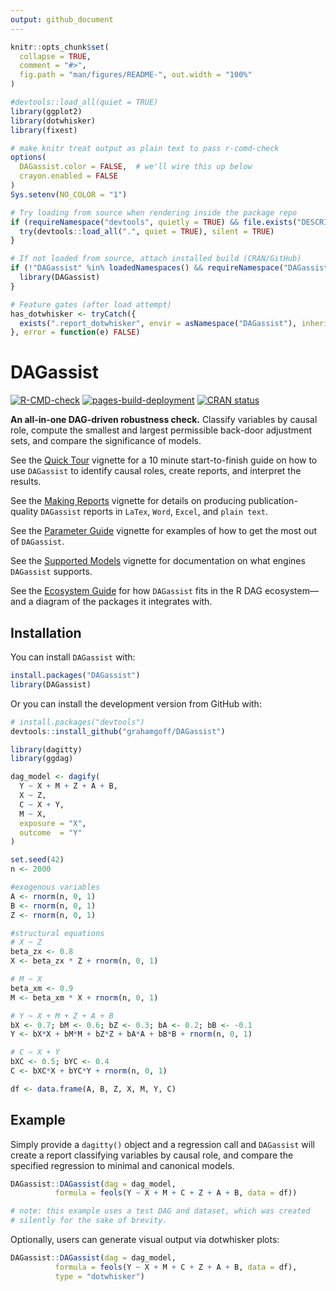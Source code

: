```yaml
---
output: github_document
---
```


<!-- README.md is generated from README.Rmd. Please edit that file -->

```r
knitr::opts_chunk$set(
  collapse = TRUE, 
  comment = "#>",
  fig.path = "man/figures/README-", out.width = "100%"
)

#devtools::load_all(quiet = TRUE)
library(ggplot2)
library(dotwhisker)
library(fixest)
```

```r
# make knitr treat output as plain text to pass r-comd-check
options(
  DAGassist.color = FALSE,  # we'll wire this up below
  crayon.enabled = FALSE
)
Sys.setenv(NO_COLOR = "1")
```

```r
# Try loading from source when rendering inside the package repo
if (requireNamespace("devtools", quietly = TRUE) && file.exists("DESCRIPTION")) {
  try(devtools::load_all(".", quiet = TRUE), silent = TRUE)
}

# If not loaded from source, attach installed build (CRAN/GitHub)
if (!"DAGassist" %in% loadedNamespaces() && requireNamespace("DAGassist", quietly = TRUE)) {
  library(DAGassist)
}

# Feature gates (after load attempt)
has_dotwhisker <- tryCatch({
  exists(".report_dotwhisker", envir = asNamespace("DAGassist"), inherits = FALSE)
}, error = function(e) FALSE)
```

# DAGassist

<!-- badges: start -->
[![R-CMD-check](https://github.com/grahamgoff/DAGassist/actions/workflows/R-CMD-check.yaml/badge.svg)](https://github.com/grahamgoff/DAGassist/actions/workflows/R-CMD-check.yaml)
[![pages-build-deployment](https://github.com/grahamgoff/DAGassist/actions/workflows/pages/pages-build-deployment/badge.svg)](https://github.com/grahamgoff/DAGassist/actions/workflows/pages/pages-build-deployment)
[![CRAN status](https://www.r-pkg.org/badges/version/DAGassist)](https://cran.r-project.org/package=DAGassist)

<!-- badges: end -->

**An all-in-one DAG-driven robustness check.**
Classify variables by causal role, compute the smallest and largest permissible back-door adjustment sets, and compare the significance of models.

See the [Quick Tour](https://grahamgoff.github.io/DAGassist/articles/quick-tour.html) vignette for a 10 minute start-to-finish guide on how to use `DAGassist` to identify causal roles, create reports, and interpret the results.

See the [Making Reports](https://grahamgoff.github.io/DAGassist/articles/making-reports.html) vignette for details on producing publication-quality `DAGassist` reports in `LaTex`, `Word`, `Excel`, and `plain text`. 

See the [Parameter Guide](https://grahamgoff.github.io/DAGassist/articles/get-started.html) vignette for examples of how to get the most out of `DAGassist`. 

See the [Supported Models](https://grahamgoff.github.io/DAGassist/articles/compatability.html) vignette for documentation on what engines `DAGassist` supports.

See the [Ecosystem Guide]("https://grahamgoff.github.io/DAGassist/articles/ecosystem.html") for how `DAGassist` fits in the R DAG ecosystem—and a diagram of the packages it integrates with.

## Installation

You can install `DAGassist` with:
```r
install.packages("DAGassist")
library(DAGassist) 
```

Or you can install the development version from GitHub with:

```r
# install.packages("devtools")
devtools::install_github("grahamgoff/DAGassist")
```

```r
library(dagitty)
library(ggdag)

dag_model <- dagify(
  Y ~ X + M + Z + A + B,
  X ~ Z,
  C ~ X + Y,
  M ~ X,
  exposure = "X",
  outcome  = "Y"
)

set.seed(42)
n <- 2000

#exogenous variables
A <- rnorm(n, 0, 1)
B <- rnorm(n, 0, 1)
Z <- rnorm(n, 0, 1)

#structural equations
# X ~ Z
beta_zx <- 0.8
X <- beta_zx * Z + rnorm(n, 0, 1)

# M ~ X
beta_xm <- 0.9
M <- beta_xm * X + rnorm(n, 0, 1)

# Y ~ X + M + Z + A + B
bX <- 0.7; bM <- 0.6; bZ <- 0.3; bA <- 0.2; bB <- -0.1
Y <- bX*X + bM*M + bZ*Z + bA*A + bB*B + rnorm(n, 0, 1)

# C ~ X + Y 
bXC <- 0.5; bYC <- 0.4
C <- bXC*X + bYC*Y + rnorm(n, 0, 1)

df <- data.frame(A, B, Z, X, M, Y, C)
```

## Example

Simply provide a `dagitty()` object and a regression call and `DAGassist` will create a report classifying variables by causal role, and compare the specified regression to minimal and canonical models. 

```r
DAGassist::DAGassist(dag = dag_model, 
          formula = feols(Y ~ X + M + C + Z + A + B, data = df))

# note: this example uses a test DAG and dataset, which was created
# silently for the sake of brevity.
```

Optionally, users can generate visual output via dotwhisker plots:

```r
DAGassist::DAGassist(dag = dag_model,
          formula = feols(Y ~ X + M + C + Z + A + B, data = df),
          type = "dotwhisker")
```
